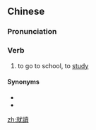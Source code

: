 {{also|就读}}
==Chinese==
{{zh-forms|s=就读}}

===Pronunciation===
{{zh-pron
|m=jiùdú
|c=zau6 duk6
|cat=v
}}

===Verb===
{{zh-verb}}

# to go to school, to [[study]]

====Synonyms====
* {{zh-l|讀書}}
* {{zh-l|學習}}

[[zh:就讀]]